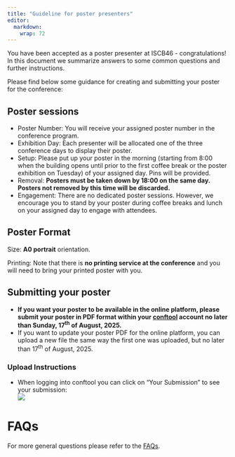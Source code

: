 ```yaml
---
title: "Guideline for poster presenters"
editor: 
  markdown: 
    wrap: 72
---
```


You have been accepted as a poster presenter at ISCB46 - congratulations! In this document we summarize answers to some common questions and further instructions.

Please find below some guidance for creating and submitting your poster for the conference:

## Poster sessions

- Poster Number: You will receive your assigned poster number in the conference program.
- Exhibition Day: Each presenter will be allocated one of the three conference days to display their poster.
- Setup: Please put up your poster in the morning (starting from 8:00 when the building opens until prior to the first coffee break or the poster exhibition on Tuesday) of your assigned day. Pins will be provided.
- Removal: **Posters must be taken down by 18:00 on the same day. Posters not removed by this time will be discarded.**
- Engagement: There are no dedicated poster sessions. However, we encourage you to stand by your poster during coffee breaks and lunch on your assigned day to engage with attendees.

## Poster Format

Size: <b>A0 portrait</b> orientation.  

Printing: Note that there is <b>no printing service at the conference</b> and you will need to bring your printed poster with you.


## Submitting your poster

* <b>If you want your poster to be available in the online platform, please submit your poster in PDF format within your [conftool](https://www.conftool.org/iscb2025/index.php?page=login) account no later than Sunday, 17<sup>th</sup> of August, 2025.</b>
*	If you want to update your poster PDF for the online platform, you can upload a new file the same way the first one was uploaded, but no later than 17<sup>th</sup> of August, 2025.


### Upload Instructions

* When logging into conftool you can click on “Your Submission” to see your submission:  
  ![](img/guidance/poster-yoursubmissions.png)  
  

# FAQs

For more general questions please refer to the [FAQs](faq.html).



